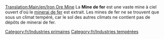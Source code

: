 [[Translation:Main/en/Iron Ore Mine]]{{en/-}}
{{Template:Industries/Fr
|image=Ironoremine.png
|nom=Mine de fer
|climats=[[Main/en/Climat/Fr#Tempéré|Tempéré]]
|accepte=Rien
|produit=[[Main/fr/Minerai de fer|Minerai de fer]]
}}
La '''Mine de fer''' est une vaste mine à ciel ouvert d'où le [[Main/fr/Minerai de fer|minerai de fer]] est extrait. Les mines de fer ne se trouvent que sous un climat tempéré, car le sol des autres climats ne contient pas de dépôts de minerai de fer.

[[Category:fr/Industries primaires]]
[[Category:fr/Industries tempérées]]